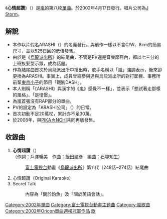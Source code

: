 {{Infobox song
| name       = 心情超讚
| type       = [[單曲|單曲]]
| artist     = [[嵐|嵐]]
| cover      = 
| released   = 2002年4月17日
| recorded   = 
| genre      = J-POP
| length     = 
| label      = [[J_Storm|J Storm]]
| producer   = 
| chart_position = *週最高排名第1名（[[Oricon|Oricon]]）
*2002年度年排名第47名（Oricon）
| certification = 
| prev_title = [[a_Day_in_Our_Life|a Day in Our Life]]
| prev_year  = 2002
| next_title = [[PIKA☆NCHI|PIKA☆NCHI]]
| next_year  = 2002
}}
《'''心情超讚'''》（{{lang|ja|ナイスな心意気}}）是[[嵐|嵐]]的第八枚[[單曲|單曲]]。於2002年4月17日發行。唱片公司為[[J_Storm|J Storm]]。

==解說==
*本作以片假名ARASHI（{{lang|ja|アラシ}}）的名義發行。與前作一樣以不含C/W、8cm的簡易尺寸，並以525日圓的低價發售。
*由於是《[[烏龍派出所_(動畫)|烏龍派出所]]》的結尾曲，不管是PV還是音樂節目內，都以七三分的上班族髮型示眾，成為話題。
*作為結尾曲首次於烏龍派出所中播出時，歌手名稱以「嵐」強調表示，後來卻更換為ARASHI。事實上，成員曾經參與過與烏龍派出所的對打節目、事務所前輩[[東京小子|東京小子]]的節目「鐵腕DASH」。
*本人則稱「《ARASHI》與漢字的《嵐》感覺不一樣」，並表示「想試著走那樣的風格」、「是憧憬」。
*為嵐首張沒有RAP部分的單曲。
*PV的設定為「ARASHI公司」（{{lang|ja|株式会社アラシ}}）的日常。
*首次初動不足20萬杖，累計亦不足30萬。
*於2008年，與[[PIKANCHI|PIKA☆NCHI]]共同再版發售。

==收錄曲==
#'''心情超讚'''（{{lang|ja|ナイスな心意気}}）<BR />（作詞：戶澤暢美　作曲：飯田建彥　編曲：石塚知生）
#:[[富士電視台|富士電視台]]動畫《[[烏龍派出所_(動畫)|烏龍派出所]]》第11代（248話~274話）結尾曲
#心情超讚（Original Karaoke）
#Secret Talk
#:內容為「關於釣魚」及「關於英語會話」。

{{嵐}}
{{Oricon單曲週榜冠軍 (2002年)|2002年4月29日}}
{{烏龍派出所}}

{{DEFAULTSORT:Nice na Kokoroiki}}
[[Category:2002年單曲|Category:2002年單曲]]
[[Category:富士電視台動畫主題曲|Category:富士電視台動畫主題曲]]
[[Category:嵐歌曲|Category:嵐歌曲]]
[[Category:2002年Oricon單曲週榜冠軍作品|Category:2002年Oricon單曲週榜冠軍作品]]
[[Category:烏龍派出所|歌]]